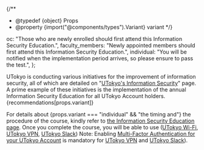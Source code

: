 {/**
  * @typedef {object} Props
  * @property {import("@components/types").Variant} variant
  */}

  oc: "Those who are newly enrolled should first attend this Information Security Education.",
  faculty_members: "Newly appointed members should first attend this Information Security Education.",
  individual: "You will be notified when the implementation period arrives, so please ensure to pass the test.",
};

UTokyo is conducting various initiatives for the improvement of information security, all of which are detailed on "[UTokyo's Information Security](https://univtokyo.sharepoint.com/sites/Security/SitePages/en/Home.aspx)" page. A prime example of these initiatives is the implementation of the annual Information Security Education for all UTokyo Account holders. {recommendations[props.variant]}

For details about {props.variant === "individual" && "the timing and"} the procedure of the course, kindly refer to [the Information Security Education page](https://univtokyo.sharepoint.com/sites/Security/SitePages/en/Information_Security_Education.aspx).
Once you complete the course, you will be able to use ([UTokyo Wi-Fi](/en/utokyo_wifi/), [UTokyo VPN](/en/utokyo_vpn/), [UTokyo Slack](/en/slack/)) Note: Enabling [Multi-Factor Authentication for your UTokyo Account](/en/utokyo_account/mfa/) is mandatory for [UTokyo VPN](/en/utokyo_vpn/) and [UTokyo Slack](/en/utokyo_slack/)).
